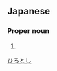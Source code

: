 ==Japanese==
{{ja-kanjitab|浩|俊}}

===Proper noun===
{{ja-pos|proper|ひろとし}}

# {{given name|male|lang=ja}}

[[Category:Japanese male given names|ひろとし]]